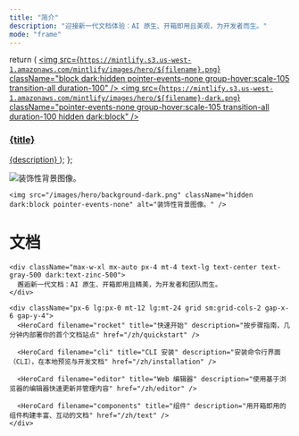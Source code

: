 ```yaml
---
title: "简介"
description: "迎接新一代文档体验：AI 原生、开箱即用且美观，为开发者而生。"
mode: "frame"
---
```


  return (
    <a className="group cursor-pointer pb-8" href={href}>
      <img
        src={`https://mintlify.s3.us-west-1.amazonaws.com/mintlify/images/hero/${filename}.png`}
        className="block dark:hidden pointer-events-none group-hover:scale-105 transition-all duration-100"
      />
      <img
        src={`https://mintlify.s3.us-west-1.amazonaws.com/mintlify/images/hero/${filename}-dark.png`}
        className="pointer-events-none group-hover:scale-105 transition-all duration-100 hidden dark:block"
      />
      <h3 className="mt-5 text-gray-900 dark:text-zinc-50 font-medium">
        {title}
      </h3>
      <span className="mt-1.5">{description}</span>
    </a>
  );
};

<div className="relative">
  <div className="absolute top-0 left-0 right-0">
    <img src="/images/hero/background-light.png" className="block dark:hidden pointer-events-none" alt="装饰性背景图像。" />

    <img src="/images/hero/background-dark.png" className="hidden dark:block pointer-events-none" alt="装饰性背景图像。" />
  </div>

  <div className="px-4 py-16 lg:py-48 lg:pb-24 max-w-3xl mx-auto">
    <h1 className="block text-4xl font-medium text-center text-gray-900 dark:text-zinc-50 tracking-tight">
      文档
    </h1>

    <div className="max-w-xl mx-auto px-4 mt-4 text-lg text-center text-gray-500 dark:text-zinc-500">
      邂逅新一代文档：AI 原生、开箱即用且精美，为开发者和团队而生。
    </div>

    <div className="px-6 lg:px-0 mt-12 lg:mt-24 grid sm:grid-cols-2 gap-x-6 gap-y-4">
      <HeroCard filename="rocket" title="快速开始" description="按步骤指南，几分钟内部署你的首个文档站点" href="/zh/quickstart" />

      <HeroCard filename="cli" title="CLI 安装" description="安装命令行界面（CLI），在本地预览与开发文档" href="/zh/installation" />

      <HeroCard filename="editor" title="Web 编辑器" description="使用基于浏览器的编辑器快速更新并管理内容" href="/zh/editor" />

      <HeroCard filename="components" title="组件" description="用开箱即用的组件构建丰富、互动的文档" href="/zh/text" />
    </div>
  </div>
</div>
